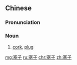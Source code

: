 ==Chinese==
{{zh-forms}}

===Pronunciation===
{{zh-pron
|m=sāizi
|c=sak1 zi2
|cat=n
}}

===Noun===
{{zh-noun}}

# [[cork]], [[plug]]

[[mg:塞子]]
[[ru:塞子]]
[[chr:塞子]]
[[zh:塞子]]